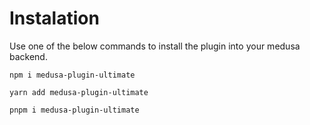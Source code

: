 # Instalation

Use one of the below commands to install the plugin into your medusa backend.

```
npm i medusa-plugin-ultimate
```

```
yarn add medusa-plugin-ultimate
```

```
pnpm i medusa-plugin-ultimate
```
